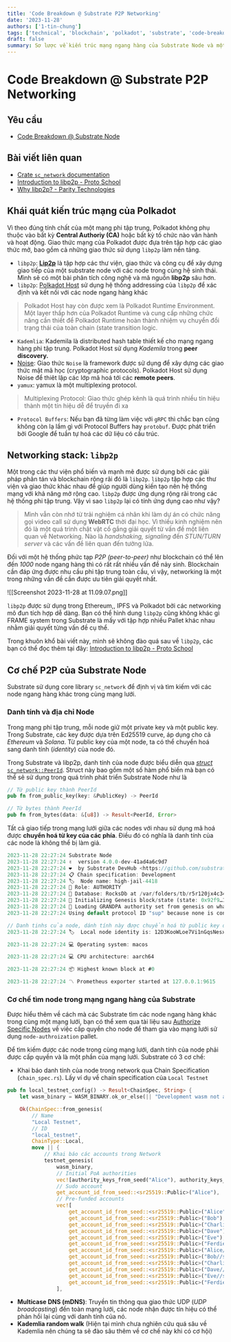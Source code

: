 ```yaml
---
title: 'Code Breakdown @ Substrate P2P Networking'
date: '2023-11-28'
authors: ['1-tin-chung']
tags: ['technical', 'blockchain', 'polkadot', 'substrate', 'code-breakdown', 'lang-vn']
draft: false
summary: Sơ lược về kiến trúc mạng ngang hàng của Substrate Node và một số cơ chế tìm các node ngang hàng trong cùng một mạng lưới.
---
```


# Code Breakdown @ Substrate P2P Networking

## Yêu cầu

- [Code Breakdown @ Substrate Node](https://lowlevelers.com/blog/polkadot/code-breakdown-substrate-node)

## Bài viết liên quan

- [Crate `sc_network` documentation](https://paritytech.github.io/polkadot-sdk/master/sc_network/index.html)
- [Introduction to libp2p - Proto School](https://proto.school/introduction-to-libp2p/01)
- [Why libp2p? - Parity Technologies](https://www.parity.io/blog/why-libp2p)

## Khái quát kiến trúc mạng của Polkadot

Vì theo đúng tính chất của một mạng phi tập trung, Polkadot không phụ thuộc vào bất kỳ **Central Authoriy (CA)** hoặc bất kỳ tố chức nào vân hành và hoạt động. Giao thức mạng của Polkadot được đựa trên tập hợp các giao thức mở, bao gồm cả những giao thức sử dụng `libp2p` làm nền tảng.

- `libp2p`: [**Lip2p**](https://libp2p.io/implementations/) là tập hợp các thư viện, giao thức và công cụ để xây dựng giao tiếp của một substrate node với các node trong cùng hệ sinh thái. Mình sẽ có một bài phân tích công nghệ và mã nguồn **libp2p** sâu hơn.
- `libp2p`: [Polkadot Host](https://wiki.polkadot.network/docs/learn-polkadot-host) sử dụng hệ thống addressing của `libp2p` để xác định và kết nối với các node ngang hàng khác

> Polkadot Host hay còn được xem là Polkadot Runtime Environment. Một layer thấp hơn của Polkadot Runtime và cung cấp những chức năng cần thiết để Polkadot Runtime hoàn thành nhiệm vụ chuyển đổi trạng thái của toàn chain (state transition logic.

- `Kademlia`: Kademila là distributed hash table thiết kế cho mạng ngang hàng phi tập trung. Polkadot Host sử dụng _Kademila_ trong **peer discovery.**
- [Noise](https://noiseprotocol.org/): Giao thức `Noise` là framework được sử dụng để xây dựng các giao thức mật mã học (cryptographic protocols). Polkadot Host sử dụng Noise để thiêt lập các lớp mã hoá tới các **remote peers**.
- `yamux`: yamux là một multiplexing protocol.

> Multiplexing Protocol: Giao thức ghép kênh là quá trình nhiều tín hiệu thành một tín hiệu dễ để truyền đi xa

- `Protocol Buffers`: Nếu bạn đã từng làm việc với `gRPC` thì chắc bạn cũng không còn lạ lầm gì với Protocol Buffers hay `protobuf`. Được phát triển bởi Google để tuần tự hoá các dữ liệu có cấu trúc.

## Networking stack: `libp2p`

Một trong các thư viện phổ biến và mạnh mẽ được sử dụng bởi các giải pháp phân tán và blockchain rộng rãi đó là `libp2p`. `libp2p` tập hợp các thư viện và giao thức khác nhau để giúp người dùng kiến tạo nên hệ thống mạng với khả năng mở rộng cao. `libp2p` được ứng dụng rộng rãi trong các hệ thống phi tập trung. Vậy vì sao `libp2p` lại có tính ứng dụng cao như vậy?

> Mình vẫn còn nhớ từ trải nghiệm cá nhân khi làm dự án có chức năng gọi video call sử dụng **WebRTC** thời đại học. Vì thiếu kinh nghiệm nên đó là một quá trình chật vật cố gắng giải quyết từ vấn đề một liên quan về Networking. Nào là _handshaking, signaling_ đến _STUN/TURN server_ và các vấn đề liên quan đến tưởng lửa.

Đối với một hệ thống phức tạp _P2P (peer-to-peer)_ như blockchain có thể lên đến _1000_ node ngang hàng thì có rất rất nhiều vấn đề nảy sinh. Blockchain cần đáp ứng được nhu cầu phi tập trung toàn cầu, vì vậy, networking là một trong những vấn đề cần được ưu tiên giải quyết nhất.

![[Screenshot 2023-11-28 at 11.09.07.png]]

`libp2p` được sử dụng trong Ethereum,, IPFS và Polkadot bởi các networking mô đun tích hợp dễ dàng. Bạn có thể hình dung `libp2p` cũng không khác gì FRAME system trong Substrate là mấy với tập hợp nhiều Pallet khác nhau nhằm giải quyết từng vấn đề cụ thể.

Trong khuôn khổ bài viết này, mình sẽ không đào quá sau về `libp2p`, các bạn có thể đọc thêm tại đây: [Introduction to libp2p - Proto School](https://proto.school/introduction-to-libp2p/01)

## Cơ chế P2P của Substrate Node

Substrate sử dụng core library `sc_network` để định vị và tìm kiếm với các node ngang hàng khác trong cùng mạng lưới.

### Danh tính và địa chỉ Node

Trong mạng phi tập trung, mỗi node giữ một private key và một public key. Trong Substrate, các key được dựa trên Ed25519 curve, áp dụng cho cả _Ethereum_ và _Solana_. Từ public key của một node, ta có thể chuyển hoá sang danh tính (_identity_) của node đó.

Trong Substrate và libp2p, danh tính của node được biểu diễn qua [_struct_ `sc_network::PeerId`](https://docs.rs/sc-network/latest/sc_network/struct.PeerId.html). Struct này bao gồm một số hàm phổ biến mà bạn có thể sẽ sử dụng trong quá trình phát triển Substrate Node như là

```rust
// Từ public key thành PeerId
pub fn from_public_key(key: &PublicKey) -> PeerId

// Từ bytes thành PeerId
pub fn from_bytes(data: &[u8]) -> Result<PeerId, Error>
```

Tất cả giao tiếp trong mạng lưới giữa các nodes với nhau sử dụng mã hoá được **chuyển hoá từ key của các phía**. Điều đó có nghĩa là danh tính của các node là không thể bị làm giả.

```rust
2023-11-28 22:27:24 Substrate Node    
2023-11-28 22:27:24 ✌️  version 4.0.0-dev-41ad4a6c9d7    
2023-11-28 22:27:24 ❤️  by Substrate DevHub <https://github.com/substrate-developer-hub>, 2017-2023    
2023-11-28 22:27:24 📋 Chain specification: Development    
2023-11-28 22:27:24 🏷  Node name: high-jail-4418    
2023-11-28 22:27:24 👤 Role: AUTHORITY    
2023-11-28 22:27:24 💾 Database: RocksDb at /var/folders/tb/r5r120jx4c34f2wnhrv6hx000000gn/T/substrate5QtFRt/chains/dev/db/full    
2023-11-28 22:27:24 🔨 Initializing Genesis block/state (state: 0x92f9…1aee, header-hash: 0x294a…709d)    
2023-11-28 22:27:24 👴 Loading GRANDPA authority set from genesis on what appears to be first startup.    
2023-11-28 22:27:24 Using default protocol ID "sup" because none is configured in the chain specs    

// Danh tinhs của node, dánh tính này được chuyển hoá từ public key định trước của node đó.
2023-11-28 22:27:24 🏷  Local node identity is: 12D3KooWLoe7Vi1nGqsNesx28464Qgsa9ydmwH1LY7aqPv7Qn6iF    

2023-11-28 22:27:24 💻 Operating system: macos    

2023-11-28 22:27:24 💻 CPU architecture: aarch64    

2023-11-28 22:27:24 📦 Highest known block at #0    

2023-11-28 22:27:24 〽️ Prometheus exporter started at 127.0.0.1:9615
```

### Cơ chế tìm node trong mạng ngang hàng của Substrate

Được hiểu thêm về cách mà các Substrate tìm các node ngang hàng khác trong cùng một mạng lưới, bạn có thể xem qua tài liệu sau [Authorize Specific Nodes](https://docs.substrate.io/tutorials/build-a-blockchain/authorize-specific-nodes/) về việc cấp quyền cho node để tham gia vào mạng lưới sử dụng `node-authroization` pallet.

Để tìm kiếm được các node trong cùng mạng lưới, danh tính của node phải được cấp quyền và là một phần của mạng lưới. Substrate có 3 cơ chế:

- Khai báo danh tính của node trong network qua Chain Specification (`chain_spec.rs`).
  Lấy ví dụ về chain specification của `Local Testnet`

```rust
pub fn local_testnet_config() -> Result<ChainSpec, String> {
	let wasm_binary = WASM_BINARY.ok_or_else(|| "Development wasm not available".to_string())?;

	Ok(ChainSpec::from_genesis(
		// Name
		"Local Testnet",
		// ID
		"local_testnet",
		ChainType::Local,
		move || {
			// Khai báo các accounts trong Network
			testnet_genesis(
				wasm_binary,
				// Initial PoA authorities
				vec![authority_keys_from_seed("Alice"), authority_keys_from_seed("Bob")],
				// Sudo account
				get_account_id_from_seed::<sr25519::Public>("Alice"),
				// Pre-funded accounts
				vec![
					get_account_id_from_seed::<sr25519::Public>("Alice"),
					get_account_id_from_seed::<sr25519::Public>("Bob"),
					get_account_id_from_seed::<sr25519::Public>("Charlie"),
					get_account_id_from_seed::<sr25519::Public>("Dave"),
					get_account_id_from_seed::<sr25519::Public>("Eve"),
					get_account_id_from_seed::<sr25519::Public>("Ferdie"),
					get_account_id_from_seed::<sr25519::Public>("Alice//stash"),
					get_account_id_from_seed::<sr25519::Public>("Bob//stash"),
					get_account_id_from_seed::<sr25519::Public>("Charlie//stash"),
					get_account_id_from_seed::<sr25519::Public>("Dave//stash"),
					get_account_id_from_seed::<sr25519::Public>("Eve//stash"),
					get_account_id_from_seed::<sr25519::Public>("Ferdie//stash"),
				],
```

- **Multicase DNS (mDNS)**: Truyền tin thông qua giao thức UDP (_UDP broadcasting_) đến toàn mạng lưới, các node nhận được tín hiệu có thể phản hồi lại cùng với danh tính của nó.
- **Kademlia random walk** (Hiện tại mình chưa nghiên cứu quá sâu về Kademlia nên chúng ta sẽ đào sâu thêm về cơ chế này khi có cơ hội)
